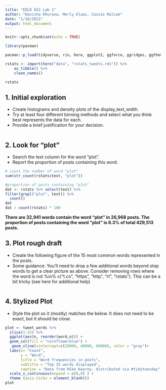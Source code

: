 ```yaml
---
title: "EDLD 652 Lab 1"
author: "Havisha Khurana, Merly Klaas, Cassie Malcom"
date: "1/10/2022"
output: html_document
---
```


```r
knitr::opts_chunk$set(echo = TRUE)
```

```r
library(pacman)
```

```r
pacman::p_load(tidyverse, rio, here, ggplot2, ggforce, ggridges, ggthemes, colorspace, forcats, stringr, janitor, dplyr, tidytext)
```

```r
rstats <- import(here("data", "rstats_tweets.rds")) %>%
    as_tibble() %>%
    clean_names()

rstats
```
## 1. Initial exploration
 * Create histograms and density plots of the display_text_width. 
 * Try at least four different binning methods and select what you think best represents the data for each. 
 * Provide a brief justification for your decision.

```r

```

## 2. Look for “plot”
* Search the text column for the word “plot”. 
* Report the proportion of posts containing this word.

```r

# count the number of word "plot"
sum(str_count(rstats$text, "plot"))

#proportion of posts containing "plot"
dat <- rstats %>% select(text) %>% 
filter(grepl("plot", text)) %>% 
  count() 
dat
dat / count(rstats) * 100

```
**There are 32,941 words contain the word "plot" in 26,968 posts. The proportion of posts containing the word "plot" is 6.3% of total 429,513 posts.**

## 3. Plot rough draft
* Create the following figure of the 15 most common words represented in the posts.
* Some guidance: You’ll need to drop a few additional words beyond stop words to get a clear picture as above. Consider removing rows where the word is not %in% c("t.co", "https", "http", "rt", "rstats"). This can be a bit tricky (see here for additional help)


```r


```
## 4. Stylized Plot
* Style the plot so it (mostly) matches the below. It does not need to be exact, but it should be close.

```r
plot <- tweet_words %>% 
  slice(1:15) %>% 
  ggplot(aes(n, reorder(word,n))) +
  geom_col(fill = "cornflowerblue") +
   geom_vline(xintercept=c(20000, 40000, 60000), color = "gray")+
  labs(x= "Count",
       y = "Word",
       title = "Word frequencies in posts",
       subtitle = "Top 15 words displayed",
       caption = "Data from Mike Kearny, distributed via #tidytuesday") +
  scale_x_continuous(expand = c(0,0) ) + 
  theme (axis.ticks = element_blank())
plot
```
